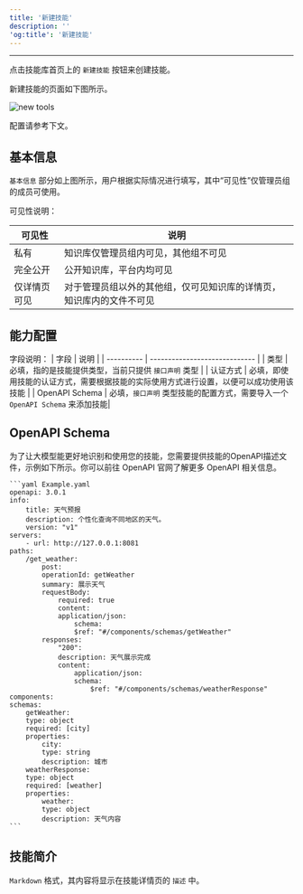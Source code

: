 ```yaml
---
title: '新建技能'
description: ''
'og:title': '新建技能'
---
```

---
点击技能库首页上的 `新建技能` 按钮来创建技能。

新建技能的页面如下图所示。

<img
    src="docs/images/tools-new.png"
    alt="new tools"
/>

配置请参考下文。

## 基本信息

`基本信息` 部分如上图所示，用户根据实际情况进行填写，其中“可见性”仅管理员组的成员可使用。

可见性说明：

| 可见性          | 说明                                                      |
| -------------- | -------------------------------------------------------- |
| 私有            | 知识库仅管理员组内可见，其他组不可见                           |
| 完全公开        | 公开知识库，平台内均可见                                      |
| 仅详情页可见     | 对于管理员组以外的其他组，仅可见知识库的详情页，知识库内的文件不可见 |

## 能力配置

字段说明：
| 字段         | 说明                          |
| ----------  | ----------------------------- |
| 类型        | 必填，指的是技能提供类型，当前只提供 `接口声明` 类型 |
| 认证方式     | 必填，即使用技能的认证方式，需要根据技能的实际使用方式进行设置，以便可以成功使用该技能 |
| OpenAPI Schema | 必填，`接口声明` 类型技能的配置方式，需要导入一个 `OpenAPI Schema` 来添加技能|

## OpenAPI Schema

为了让大模型能更好地识别和使用您的技能，您需要提供技能的OpenAPI描述文件，示例如下所示。你可以前往 OpenAPI 官网了解更多 OpenAPI 相关信息。

    ```yaml Example.yaml
    openapi: 3.0.1
    info:
        title: 天气预报
        description: 个性化查询不同地区的天气。
        version: "v1"
    servers:
        - url: http://127.0.0.1:8081
    paths:
        /get_weather:
            post:
            operationId: getWeather
            summary: 展示天气
            requestBody:
                required: true
                content:
                application/json:
                    schema:
                    $ref: "#/components/schemas/getWeather"
            responses:
                "200":
                description: 天气展示完成
                content:
                    application/json:
                    schema:
                        $ref: "#/components/schemas/weatherResponse"
    components:
    schemas:
        getWeather:
        type: object
        required: [city]
        properties:
            city:
            type: string
            description: 城市
        weatherResponse:
        type: object
        required: [weather]
        properties:
            weather:
            type: object
            description: 天气内容
    ```

## 技能简介
`Markdown` 格式，其内容将显示在技能详情页的 `描述` 中。